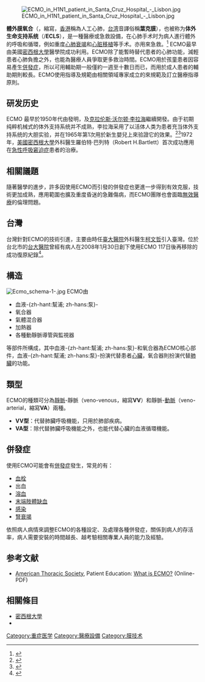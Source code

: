{{medical}}
{{Translating|||time=2019-03-28T14:14:39+00:00}}
{{Interventions infobox
| Name        = 體外膜氧合（葉克膜）<br /><small>{{lang|en|extra-corporeal membrane oxygenation}}</small>
| Image       = Veno-arterial (VA) ECMO for cardiac or respiratory failure.jpg
| Caption     = 
| ICD10       = Z92.81
| ICD9        = {{ICD9proc|39.65}} 
| MeshID      = 29295 
| MedlinePlus = 007234 
| OPS301      = 
| OtherCodes  = 
| HCPCSlevel2 = 36822 
}}
[[File:ECMO_in_H1N1_patient_in_Santa_Cruz_Hospital_-_Lisbon.jpg|thumb]]

'''體外膜氧合'''（{{lang-en|'''e'''xtra-'''c'''orporeal '''m'''embrane '''o'''xygenation}}，縮寫'''{{lang|en|ECMO}}'''，[[香港|香港]]稱為人工心肺，[[台湾|台湾]]音譯俗稱'''葉克膜'''），也被称为'''体外生命支持系统'''（{{lang-en|extracorporeal life support}}/'''ECLS'''），是一種醫療或急救設備，在心肺手术时为病人進行體外的呼吸和循環，例如重度[[心肺衰竭|心肺衰竭]]和[[心脏移植|心脏移植]]等手术。亦用來急救。<ref>{{Cite web |url=https://hk.on.cc/hk/bkn/cnt/news/20171218/bkn-20171218010006135-1218_00822_001.html |title=存档副本 |access-date=2020-02-07 |archive-date=2020-02-07 |archive-url=https://web.archive.org/web/20200207072215/https://hk.on.cc/hk/bkn/cnt/news/20171218/bkn-20171218010006135-1218_00822_001.html |dead-url=no }}</ref>
ECMO最早由美國[[密西根大學|密西根大學]]醫學院成功利用。ECMO除了能暫時替代患者的心肺功能，減輕患者心肺負擔之外，也能為醫療人員爭取更多救治時間。ECMO用於孩童患者因容易產生[[併發症|併發症]]，所以可用輔助期一般僅約一週至十數日而已，而用於成人患者的輔助期則較長。ECMO使用指導及規範由相關領域專家成立的{{en-link|體外維生支持組織|Extracorporeal Life Support Organization}}來規範及訂立醫療指導原則。

== 研发历史 ==
ECMO 最早於1950年代由{{le|約翰·希舍姆·吉本|John Heysham Gibbon|約翰·吉本}}發明，及[[克拉伦斯·沃尔顿·李拉海|克拉伦斯·沃尔顿·李拉海]]繼續開發。由于初期纯粹机械式的体外支持系统并不成熟，李拉海采用了以活体人类为患者充当体外支持系统的大胆实验，并在1965年第1次用於新生嬰兒上來验證它的效果。<ref>{{cite web |url=https://emedicine.medscape.com/article/1818617-overview |title=Pediatric Extracorporeal Membrane Oxygenation |access-date=2019-12-23 |archive-url=https://web.archive.org/web/20190815072455/https://emedicine.medscape.com/article/1818617-overview |archive-date=2019-08-15 |dead-url=yes }}</ref><ref>{{cite journal|title=Extracorporeal membrane oxygenation (ECMO) for critically ill adults in the emergency department: history, current applications, and future directions|journal=Critical Care|volume=19|doi=10.1186/s13054-015-1155-7|year=2015|last1=Mosier|first1=Jarrod M.|last2=Kelsey|first2=Melissa|last3=Raz|first3=Yuval|last4=Gunnerson|first4=Kyle J.|last5=Meyer|first5=Robyn|last6=Hypes|first6=Cameron D.|last7=Malo|first7=Josh|last8=Whitmore|first8=Sage P.|last9=Spaite|first9=Daniel W.}}</ref>1972年，[[美國|美國]][[密西根大學|密西根大學]]外科醫生羅伯特·巴列特（Robert H.Bartlett）首次成功應用在[[急性呼吸窘迫症|急性呼吸窘迫症]]患者的治療。

==相關議題==
隨著醫學的進步，許多因使用ECMO而引發的併發症也更進一步得到有效克服，技術更加成熟，應用範圍也擴及重度昏迷的急難傷病，而ECMO團隊也會面臨[[無效醫療|無效醫療]]的倫理問題。

==台灣==
台灣針對ECMO的技術引進，主要由時任[[臺大醫院|臺大醫院]]外科醫生[[柯文哲|柯文哲]]引入臺灣。位於台北市的[[台大醫院|台大醫院]]曾經有病人在2008年1月30日創下使用ECMO 117日後再移除的成功復原紀錄<ref>{{cite news|url=https://tw.appledaily.com/headline/daily/20080131/30223805/|title=葉克膜救溺水男 撐117天活命|author=邱俊吉|date=2008-01-31|publisher=[[蘋果日報_(台灣)|蘋果日報]]|accessdate=|work=}}</ref>。

== 構造 ==
[[File:Ecmo_schema-1-.jpg|thumb]]
ECMO由
*血液-{zh-hant:幫浦; zh-hans:泵}-
*氧合器
*氣體混合器
*加熱器
*各種動靜脈導管與監視器
等部件所構成，其中血液-{zh-hant:幫浦; zh-hans:泵}-和氧合器為ECMO核心部件，血液-{zh-hant:幫浦; zh-hans:泵}-扮演代替患者[[心臟|心臟]]，氧合器則扮演代替[[肺臟|肺臟]]的功能。

== 類型 ==
ECMO的種類可分為[[靜脈|靜脈]]-靜脈（veno-venous，縮寫'''VV'''）和靜脈-[[動脈|動脈]]（veno-arterial，縮寫'''VA'''）兩種。
*'''VV型'''：代替肺臟呼吸機能，只用於肺部疾病。
*'''VA型'''：除代替肺臟呼吸機能之外，也能代替心臟的血液循環機能。

== 併發症 ==

使用ECMO可能會有[[併發症|併發症]]發生，常見的有：
*[[血栓|血栓]]
*出血
*[[溶血|溶血]]
*[[末端肢體缺血|末端肢體缺血]]
*[[感染|感染]]
*[[腎衰竭|腎衰竭]]

依照病人病情來調整ECMO的各種設定、及處理各種併發症，關係到病人的存活率，病人需要安裝的時間越長、越考驗相關專業人員的能力及經驗。

== 参考文献 ==
<div class="references-small">
<references />
</div>
{{commons category|Extracorporeal membrane oxygenation}}
* [[American_Thoracic_Society|American Thoracic Society]], Patient Education: [https://www.thoracic.org/patients/patient-resources/resources/what-is-ecmo.pdf What is ECMO?] {{Wayback|url=https://www.thoracic.org/patients/patient-resources/resources/what-is-ecmo.pdf |date=20210329184351 }} (Online-PDF)

== 相關條目 ==
*[[密西根大學|密西根大學]]
*{{en-link|體外維生支持組織|Extracorporeal Life Support Organization}}

[[Category:重症医学|Category:重症医学]]
[[Category:醫療設備|Category:醫療設備]]
[[Category:膜技术|Category:膜技术]]